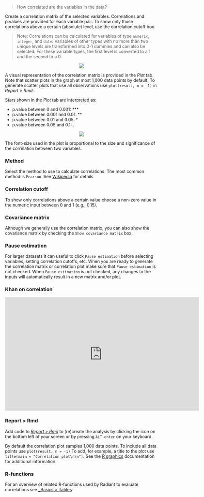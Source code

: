 > How correlated are the variables in the data?

Create a correlation matrix of the selected variables. Correlations and p.values are provided for each variable pair. To show only those correlations above a certain (absolute) level, use the correlation cutoff box.

> Note: Correlations can be calculated for variables of type `numeric`, `integer`, and `date`. Variables of other types with no more than two unique levels are transformed into 0-1 dummies and can also be selected. For these variable types, the first level is converted to a 1 and the second to a 0.

<p align="center"><img src="https://radiant-rstats.github.io/docs/basics/figures_basics//correlation_summary.png"></p>

A visual representation of the correlation matrix is provided in the _Plot_ tab. Note that scatter plots in the graph at most 1,000 data points by default. To generate scatter plots that use all observations use `plot(result, n = -1)` in _Report > Rmd_.

Stars shown in the _Plot_ tab are interpreted as:

- p.value between 0 and 0.001:  ***
- p.value between 0.001 and 0.01: **
- p.value between 0.01 and 0.05: *
- p.value between 0.05 and 0.1: .

<p align="center"><img src="https://radiant-rstats.github.io/docs/basics/figures_basics//correlation_plot.png"></p>

The font-size used in the plot is proportional to the size and significance of the correlation between two variables.

### Method

Select the method to use to calculate correlations. The most common method is `Pearson`. See <a href="https://en.wikipedia.org/wiki/Pearson_product-moment_correlation_coefficient" target = "_blank">Wikipedia</a> for details.

### Correlation cutoff

To show only correlations above a certain value choose a non-zero value in the numeric input between 0 and 1 (e.g., 0.15).

### Covariance matrix

Although we generally use the correlation matrix, you can also show the covariance matrix by checking the `Show covariance matrix` box.

### Pause estimation

For larger datasets it can useful to click `Pause estimation` before selecting variables, setting correlation cutoffs, etc. When you are ready to generate the correlation matrix or correlation plot make sure that `Pause estimation` is not checked. When `Pause estimation` is not checked, any changes to the inputs will automatically result in a new matrix and/or plot.

### Khan on correlation

<p align="center"><iframe width="640" height="375" src="https://www.youtube.com/embed/-Y-M9aD_ccQ" frameborder="0" allowfullscreen></iframe></p>

### Report > Rmd

Add code to <a href="https://radiant-rstats.github.io/docs/data/report.html" target="_blank">_Report > Rmd_</a> to (re)create the analysis by clicking the <i title="report results" class="fa fa-edit"></i> icon on the bottom left of your screen or by pressing `ALT-enter` on your keyboard. 

By default the correlation plot samples 1,000 data points. To include all data points use `plot(result, n = -1)`
To add, for example, a title to the plot use `title(main = "Correlation plot\n\n")`. See the <a href="https://cran.r-project.org/doc/manuals/R-intro.html#Low_002dlevel-plotting-commands" target="_blank">R graphics</a> documentation for additional information.

### R-functions

For an overview of related R-functions used by Radiant to evaluate correlations see <a href = "https://radiant-rstats.github.io/radiant.basics/reference/index.html#section-basics-tables" target="_blank">_Basics > Tables</a>
